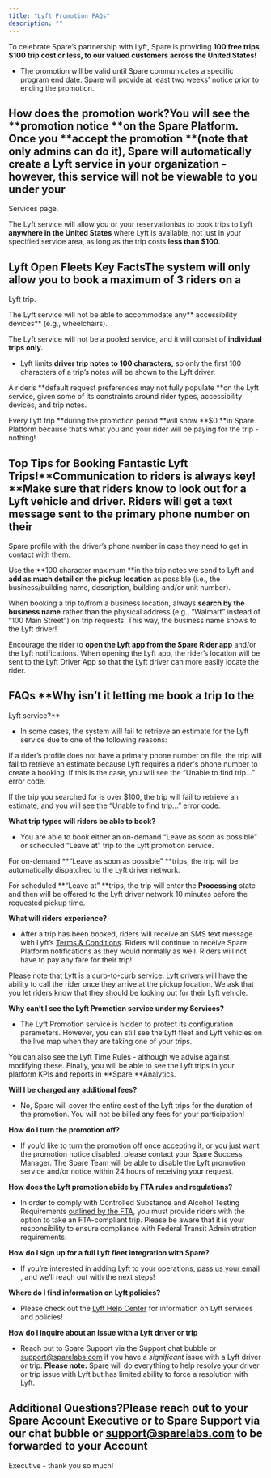 ```yaml
---
title: "Lyft Promotion FAQs"
description: ""
---
```


To celebrate Spare’s partnership with Lyft, Spare is providing **100 free trips**, **$100 trip cost or less, **to our valued customers across** the United States!**

- The promotion will be valid until Spare communicates a specific program end date. Spare will provide at least two weeks' notice prior to ending the promotion.

## How does the promotion work?You will see the **promotion notice **on the **Spare Platform**. Once you **accept the promotion **(note that only **admins** can do it), Spare will **automatically create a Lyft service** in your organization - however, this service will not be viewable to you under your 

Services page. 

The Lyft service will allow you or your reservationists to book trips to Lyft **anywhere in the United States** where Lyft is available, not just in your specified service area, as long as the trip costs **less than $100**.

## Lyft Open Fleets Key FactsThe system will only allow you to book a **maximum of 3 riders** on a 

Lyft trip.

The Lyft service will not be able to accommodate any** accessibility devices** (e.g., wheelchairs).

The Lyft service will not be a pooled service, and it will consist of **individual trips only.**

- Lyft limits **driver trip notes to 100 characters,** so only the first 100 characters of a trip’s notes will be shown to the Lyft driver.

A rider’s **default request preferences may not fully populate **on the Lyft service, given some of its constraints around rider types, accessibility devices, and trip notes.

Every Lyft trip **during the promotion period **will show **$0 **in Spare Platform because that’s what you and your rider will be paying for the trip - nothing!

## Top Tips for Booking Fantastic Lyft Trips!**Communication to riders is always key! **Make sure that riders know to look out for a Lyft vehicle and driver. Riders will get a text message sent to the primary phone number on their 

Spare profile with the driver’s phone number in case they need to get in contact with them.

Use the **100 character maximum **in the trip notes we send to Lyft and **add as much detail on the pickup location** as possible (i.e., the business/building name, description, building and/or unit number).

When booking a trip to/from a business location, always **search by the business name** rather than the physical address (e.g., “Walmart” instead of “100 Main Street”) on trip requests. This way, the business name shows to the Lyft driver!

Encourage the rider to **open the Lyft app from the Spare Rider app** and/or the Lyft notifications. When opening the Lyft app, the rider’s location will be sent to the Lyft Driver App so that the Lyft driver can more easily locate the rider.

## FAQs **Why isn’t it letting me book a trip to the 

Lyft service?**

- In some cases, the system will fail to retrieve an estimate for the Lyft service due to one of the following reasons:

If a rider’s profile does not have a primary phone number on file, the trip will fail to retrieve an estimate because Lyft requires a rider's phone number to create a booking. If this is the case, you will see the “Unable to find trip…” error code.

If the trip you searched for is over $100, the trip will fail to retrieve an estimate, and you will see the “Unable to find trip…” error code.

**What trip types will riders be able to book?**

- You are able to book either an on-demand “Leave as soon as possible” or scheduled “Leave at” trip to the Lyft promotion service.

For on-demand **“Leave as soon as possible” **trips, the trip will be automatically dispatched to the Lyft driver network.

For scheduled **“Leave at” **trips, the trip will enter the **Processing** state and then will be offered to the Lyft driver network 10 minutes before the requested pickup time.

**What will riders experience?**

- After a trip has been booked, riders will receive an SMS text message with Lyft’s [Terms & Conditions](https://www.lyft.com/terms). Riders will continue to receive Spare Platform notifications as they would normally as well. Riders will not have to pay any fare for their trip!

Please note that Lyft is a curb-to-curb service. Lyft drivers will have the ability to call the rider once they arrive at the pickup location. We ask that you let riders know that they should be looking out for their Lyft vehicle.

**Why can’t I see the Lyft Promotion service under my Services?**

- The Lyft Promotion service is hidden to protect its configuration parameters. However, you can still see the Lyft fleet and Lyft vehicles on the live map when they are taking one of your trips. 

You can also see the Lyft Time Rules - although we advise against modifying these. Finally, you will be able to see the Lyft trips in your platform KPIs and reports in **Spare **Analytics.

**Will I be charged any additional fees?**

- No, Spare will cover the entire cost of the Lyft trips for the duration of the promotion. You will not be billed any fees for your participation!

**How do I turn the promotion off?**

- If you’d like to turn the promotion off once accepting it, or you just want the promotion notice disabled, please contact your Spare Success Manager. The Spare Team will be able to disable the Lyft promotion service and/or notice within 24 hours of receiving your request.

**How does the Lyft promotion abide by FTA rules and regulations?**

- In order to comply with Controlled Substance and Alcohol Testing Requirements [outlined by the FTA](https://www.transit.dot.gov/regulations-and-guidance/shared-mobility-faqs-controlled-substance-and-alcohol-testing-requirements), you must provide riders with the option to take an FTA-compliant trip. Please be aware that it is your responsibility to ensure compliance with Federal Transit Administration requirements.

**How do I sign up for a full Lyft fleet integration with Spare?**

- If you’re interested in adding Lyft to your operations, [pass us your email](https://sparelabs.com/en/products/lyft-integration) , and we’ll reach out with the next steps!

**Where do I find information on Lyft policies?**

- Please check out the [Lyft Help Center](https://help.lyft.com/hc/en-us) for information on Lyft services and policies!

**How do I inquire about an issue with a Lyft driver or trip**

- Reach out to Spare Support via the Support chat bubble or [support@sparelabs.com](mailto:support@sparelabs.com) if you have a *significant* issue with a Lyft driver or trip. **Please note:** Spare will do everything to help resolve your driver or trip issue with Lyft but has limited ability to force a resolution with Lyft.

## Additional Questions?Please reach out to your Spare Account Executive or to Spare Support via our chat bubble or [support@sparelabs.com](mailto:support@sparelabs.com) to be forwarded to your Account 

Executive - thank you so much!

##
